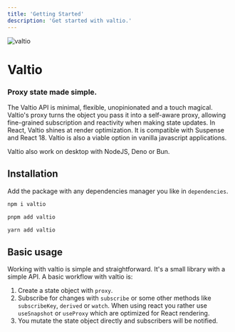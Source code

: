 ```yaml
---
title: 'Getting Started'
description: 'Get started with valtio.'
---
```



<img src={logo} alt="valtio" />

# Valtio

### Proxy state made simple.

The Valtio API is minimal, flexible, unopinionated and a touch magical. Valtio's proxy turns the object you pass it into a self-aware proxy, allowing fine-grained subscription and reactivity when making state updates. In React, Valtio shines at render optimization. It is compatible with Suspense and React 18. Valtio is also a viable option in vanilla javascript applications.

Valtio also work on desktop with NodeJS, Deno or Bun.

## Installation

Add the package with any dependencies manager you like in `dependencies`.

```bash
npm i valtio
```

```bash
pnpm add valtio
```

```bash
yarn add valtio
```

## Basic usage

Working with valtio is simple and straightforward. It's a small library with a simple API. A basic workflow with valtio is:

1. Create a state object with `proxy`.
2. Subscribe for changes with `subscribe` or some other methods like `subscribeKey`, `derived` or `watch`. When using react you rather use `useSnapshot` or `useProxy` which are optimized for React rendering.
3. You mutate the state object directly and subscribers will be notified.
